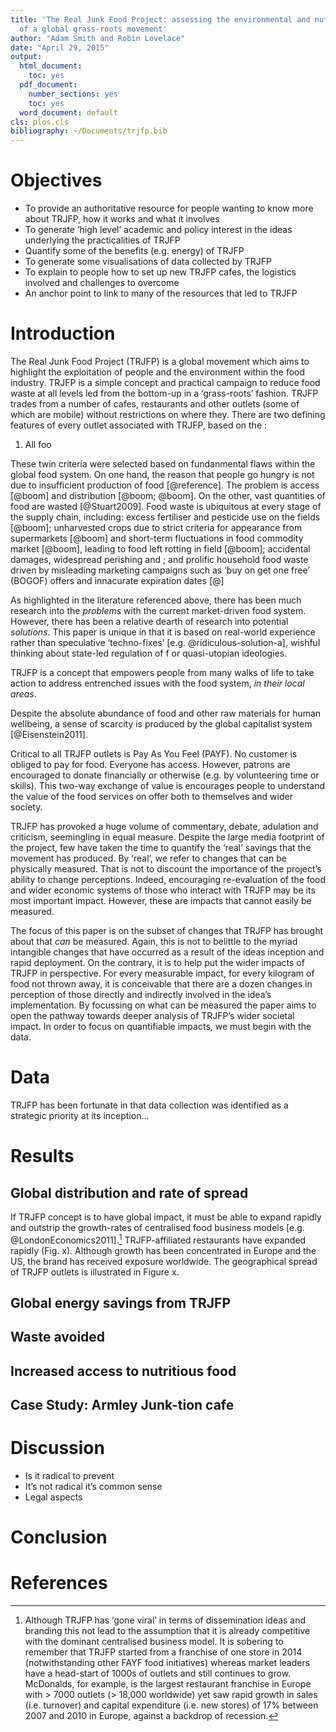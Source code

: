 ---
title: 'The Real Junk Food Project: assessing the environmental and nutritional benefits
  of a global grass-roots movement'
author: "Adam Smith and Robin Lovelace"
date: "April 29, 2015"
output:
  html_document:
    toc: yes
  pdf_document:
    number_sections: yes
    toc: yes
  word_document: default
cls: plos.cls
bibliography: ~/Documents/trjfp.bib
---

# Objectives

- To provide an authoritative resource for people wanting to know more about TRJFP,
how it works and what it involves
- To generate 'high level' academic and policy interest in the ideas underlying
the practicalities of TRJFP
- Quantify some of the benefits (e.g. energy) of TRJFP
- To generate some visualisations of data collected by TRJFP
- To explain to people how to set up new TRJFP cafes, the logistics involved and
challenges to overcome
- An anchor point to link to many of the resources that led to TRJFP

# Introduction 

The Real Junk Food Project (TRJFP) is a global movement 
which aims to highlight the exploitation of people and the environment within
the food industry. TRJFP is a simple concept and practical campaign to reduce
food waste at all levels led from the bottom-up in a 'grass-roots' fashion.
TRJFP trades from a number of cafes, restaurants and other outlets
(some of which are mobile) without restrictions on where they. 
There are two defining features of every outlet associated with TRJFP,
based on the :

1. All foo


These twin criteria were selected based on fundanmental flaws within the 
global food system. On one hand, the reason that people go hungry is not
due to insufficient production of food [@reference]. The problem is access
[@boom] and distribution [@boom; @boom].
On the other, vast quantities of food are wasted [@Stuart2009]. Food waste
is ubiquitous at every stage of the supply chain, including: excess fertiliser and
pesticide use on the fields [@boom]; unharvested crops due to strict criteria
for appearance from supermarkets [@boom]
and short-term fluctuations in food commodity market [@boom], leading to
food left rotting in field [@boom]; accidental damages, widespread perishing
and ; and prolific household food waste driven by misleading marketing
campaigns such as 'buy on get one free' (BOGOF) offers and innacurate
expiration dates [@]

As highlighted in the literature referenced above, there has been much
research into the *problems* with the current market-driven food system.
However, there has been a relative dearth of research into potential
*solutions*. This paper is unique in that it is based on real-world experience
rather than speculative 'techno-fixes' [e.g. @ridiculous-solution-a],
wishful thinking about state-led regulation of f
or quasi-utopian ideologies. 

TRJFP is a concept that empowers people from many walks of life to take action
to address entrenched issues with the food system, *in their local areas*.

Despite the absolute abundance of food and other raw materials for human
wellbeing, a sense of scarcity is produced by the global capitalist system
[@Eisenstein2011]. 

Critical to all TRJFP outlets is Pay As You Feel (PAYF). No customer is obliged
to pay for food. Everyone has access. However, patrons are encouraged to donate
financially or otherwise (e.g. by volunteering time or skills). This two-way
exchange of value is encourages people to understand the value of the food
services on offer both to themselves and wider society.

TRJFP has provoked a huge volume of commentary, debate, adulation and criticism,
seemingling in equal measure. Despite the large media footprint of the project,
few have taken the time to quantify the 'real' savings that the movement has
produced. By 'real', we refer to changes that can be physically measured. That
is not to discount the importance of the project's ability to change perceptions.
Indeed, encouraging re-evaluation of the food and wider economic systems of
those who interact with TRJFP may be its most important impact. However, these
are impacts that cannot easily be measured.

The focus of this paper is on the subset of changes that TRJFP has brought
about that *can* be measured. Again, this is not to belittle to the myriad
intangible changes that have occurred as a result of the ideas inception and
rapid deployment. On the contrary, it is to help put the wider impacts of
TRJFP in perspective. For every measurable impact, for every kilogram of food
not thrown away, it is conceivable that there are a dozen changes in perception
of those directly and indirectly involved in the idea's implementation.
By focussing on what can be measured the paper aims to open the pathway
towards deeper analysis of TRJFP's wider societal impact. In order to focus on
quantifiable impacts, we must begin with the data.

# Data

TRJFP has been fortunate in that data collection was identified as a strategic
priority at its inception...

# Results 

## Global distribution and rate of spread

If TRJFP concept is to have global impact, it must be able to expand rapidly
and outstrip the growth-rates of centralised food business models
[e.g. @LondonEconomics2011].^[Although TRJFP
has 'gone viral'
in terms of dissemination ideas and branding this not lead to the
assumption that it is already competitive with the dominant centralised
business model.
It is sobering to remember that TRJFP started from a franchise of
one store in 2014 (notwithstanding other FAYF food initiatives) whereas market
leaders have a head-start of 1000s of outlets and still
continues to grow. McDonalds, for example,
is the largest restaurant franchise in Europe with > 7000 outlets
(> 18,000 worldwide) yet saw rapid growth in sales
(i.e. turnover) and capital expenditure (i.e. new stores) of 17%
between 2007 and 2010 in Europe, against a backdrop of recession.
]
TRJFP-affiliated restaurants have expanded rapidly (Fig. x).
Although growth has been concentrated in Europe and the US, the
brand has received exposure worldwide. The geographical spread of
TRJFP outlets is illustrated in Figure x.

## Global energy savings from TRJFP

## Waste avoided

## Increased access to nutritious food

## Case Study: Armley Junk-tion cafe

# Discussion

- Is it radical to prevent 
- It's not radical it's common sense
- Legal aspects

# Conclusion

# References
